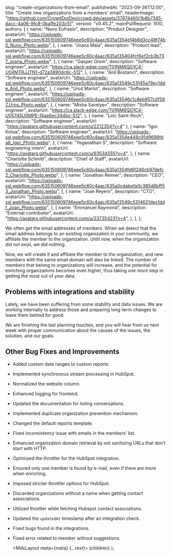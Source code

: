 
  slug: "create-organizations-from-email",
  publishedAt: "2023-09-26T12:00",
  title: "Create new organizations from a members' email",
  headerImage:
    "https://github.com/CrowdDotDev/crowd.dev/assets/37874460/1b8b7345-dacc-4a06-9fc8-0ba1fe203c51",
  version: "v0.45.2",
  mainPullRequest: 1510,
  authors: [
    {
      name: "Nuno Eufrasio",
      description: "Product Designer",
      avatarUrl:
        "https://uploads-ssl.webflow.com/635150609746eee5c60c4aac/635a1354e14b8d3cc48f74b0_Nuno_Photo.webp",
    },
    {
      name: "Joana Maia",
      description: "Product lead",
      avatarUrl:
        "https://uploads-ssl.webflow.com/635150609746eee5c60c4aac/635a135404fcf6ef2cb3b737_Joana_Photo.webp",
    },
    {
      name: "Gasper Grom",
      description: "Software engineer",
      avatarUrl: "https://ca.slack-edge.com/T01NM6QG1C4-U04MTRJJTN1-d72a3890dc6c-512",
    },
    {
      name: "Anil Bostanci",
      description: "Software engineer",
      avatarUrl:
        "https://uploads-ssl.webflow.com/635150609746eee5c60c4aac/635a13549c53145a79ec1dde_Anil_Photo.webp",
    },
    {
      name: "Uroš Marlot",
      description: "Software engineer",
      avatarUrl:
        "https://uploads-ssl.webflow.com/635150609746eee5c60c4aac/635a13546c1c8eb957c0f597_Uros_Photo.webp",
    },
    {
      name: "Misha Savelyev",
      description: "Software engineer",
      avatarUrl: "https://ca.slack-edge.com/T01NM6QG1C4-U05745U0MPE-f4ae6ec344bc-512",
    },
    {
      name: "Loïc Saint-Roch",
      description: "Software engineer",
      avatarUrl: "https://avatars.githubusercontent.com/u/2212354?v=4"
    },
    {
      name: "Igor Kotua",
      description: "Software engineer",
      avatarUrl:
        "https://uploads-ssl.webflow.com/635150609746eee5c60c4aac/635a1354e448c91d9696fda8_Igor_Photo.webp",
    },
    {
      name: "Yeganathan S",
      description: "Software engineering intern",
      avatarUrl: "https://avatars.githubusercontent.com/u/63534555?v=4",
    },
    {
      name: "Charlotte Schmitt",
      description: "Chief of Staff",
      avatarUrl:
        "https://uploads-ssl.webflow.com/635150609746eee5c60c4aac/635a1354fd6f246cb97defc2_Charlotte_Photo.webp",
    },
    {
      name: "Jonathan Reimer",
      description: "CEO",
      avatarUrl:
        "https://uploads-ssl.webflow.com/635150609746eee5c60c4aac/635a0cdabefa0c385d6bff53_Jonathan_Photo.webp",
    },
    {
      name: "Joan Reyero",
      description: "CTO",
      avatarUrl:
        "https://uploads-ssl.webflow.com/635150609746eee5c60c4aac/635a13549c5314621dec1ddf_Joan_Photo.webp",
    },
    {
      name: "Emmanuel Raymond",
      description: "External contributor",
      avatarUrl: "https://avatars.githubusercontent.com/u/23735423?v=4",
    },
  ],
};

We often get the email addresses of members. When we detect that the email address belongs to an existing organization in your community, we affiliate the member to the organization. Until now, when the organization did not exist, we did nothing.

Now, we will create it and affiliate the member to the organization, and new members with the same email domain will also be linked. The number of members that belong to organizations will increase, and the potential for enriching organizations becomes even higher, thus taking one more step in getting the most out of your data.


## Problems with integrations and stability

Lately, we have been suffering from some stability and data issues. We are working internally to address those and preparing long-term changes to leave them behind for good.

We are finishing the last planning touches, and you will hear from us next week with proper communication about the causes of the issues, the solution, and our goals. 


## Other Bug Fixes and Improvements

- Added custom date ranges to custom reports. <PullRequest number="1536"/>
- Implemented synchronous stream processing in HubSpot. <PullRequest number="1538"/>
- Normalized the website column. <PullRequest number="1481"/>
- Enhanced logging for frontend. <PullRequest number="1518"/>
- Updated the documentation for listing conversations. <PullRequest number="1459"/>
- Implemented duplicate organization prevention mechanism. <PullRequest number="1514"/>
- Changed the default reports template. <PullRequest number="1491"/>
- Fixed inconsistency issue with emails in the members' list. <PullRequest number="1479"/>
- Enhanced organization domain retrieval by not sanitizing URLs that don't start with HTTP. <PullRequest number="1540"/>
- Optimized the throttler for the HubSpot integration. <PullRequest number="1533"/>
- Ensured only one member is found by e-mail, even if there are more when enriching. <PullRequest number="1539"/>
- Imposed stricter throttler options for HubSpot. <PullRequest number="1532"/>
- Discarded organizations without a name when getting contact associations. <PullRequest number="1531"/>
- Utilized throttler while fetching Hubspot contact associations. <PullRequest number="1529"/>
- Updated the `updatedAt` timestamp after an integration check. <PullRequest number="1525"/>
- Fixed bugs found in the integrations. <PullRequest number="1527"/>
- Fixed error related to member without suggestions. <PullRequest number="1526"/>


  <MdxLayout meta={meta} {...rest}>
    {children}
  </MdxLayout>
);
